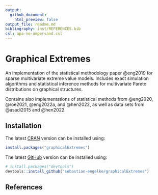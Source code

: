 ```yaml
---
output:
  github_document:
    html_preview: false
output_file: readme.md
bibliography: inst/REFERENCES.bib
csl: apa-no-ampersand.csl
---
```


<!-- README.md is generated from README.Rmd, using `rmarkdown::render()`. Please edit that file -->

# Graphical Extremes

An implementation of the statistical methodology paper @eng2019 for sparse
multivariate extreme value models.
Includes exact simulation algorithms and statistical 
inference methods for multivariate Pareto distributions on graphical structures.

Contains also implementations of statistical methods from
@eng2020, @roe2021, @eng2022a, and @hen2022,
as well as data sets from @asadi2015 and @hen2022.


## Installation

The latest
[CRAN](https://cran.r-project.org/package=graphicalExtremes)
version can be installed using:
``` r
install.packages("graphicalExtremes")
```

The latest
[GitHub](https://github.com/sebastian-engelke/graphicalExtremes)
version can be installed using:
``` r
# install.packages("devtools")
devtools::install_github("sebastian-engelke/graphicalExtremes")
```

## References
